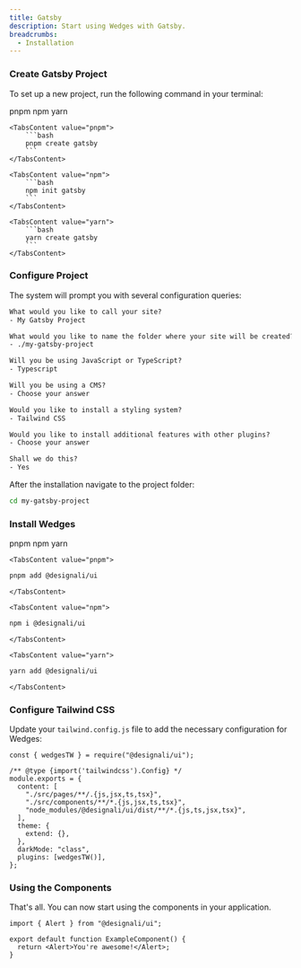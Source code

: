 ```yaml
---
title: Gatsby
description: Start using Wedges with Gatsby.
breadcrumbs:
  - Installation
---
```


<Steps>

### Create Gatsby Project

To set up a new project, run the following command in your terminal:

<Tabs variant='underlined' defaultValue='pnpm'>
    <TabsList>
        <TabsTrigger value="pnpm">pnpm</TabsTrigger>
        <TabsTrigger value="npm">npm</TabsTrigger>
        <TabsTrigger value="yarn">yarn</TabsTrigger>
    </TabsList>

    <TabsContent value="pnpm">
        ```bash
        pnpm create gatsby
        ```
    </TabsContent>

    <TabsContent value="npm">
        ```bash
        npm init gatsby
        ```
    </TabsContent>

    <TabsContent value="yarn">
        ```bash
        yarn create gatsby
        ```
    </TabsContent>

</Tabs>

### Configure Project

The system will prompt you with several configuration queries:

```txt showLineNumbers
What would you like to call your site?
- My Gatsby Project

What would you like to name the folder where your site will be created?
- ./my-gatsby-project

Will you be using JavaScript or TypeScript?
- Typescript

Will you be using a CMS?
- Choose your answer

Would you like to install a styling system?
- Tailwind CSS

Would you like to install additional features with other plugins?
- Choose your answer

Shall we do this?
- Yes
```

After the installation navigate to the project folder:

```bash
cd my-gatsby-project
```

### Install Wedges

<Tabs variant='underlined' defaultValue='pnpm'>
  <TabsList>
    <TabsTrigger value="pnpm">pnpm</TabsTrigger>
    <TabsTrigger value="npm">npm</TabsTrigger>
    <TabsTrigger value="yarn">yarn</TabsTrigger>
  </TabsList>

    <TabsContent value="pnpm">

```bash
pnpm add @designali/ui
```

    </TabsContent>

    <TabsContent value="npm">

```bash
npm i @designali/ui
```

    </TabsContent>

    <TabsContent value="yarn">

```bash
yarn add @designali/ui
```

    </TabsContent>

</Tabs>

### Configure Tailwind CSS

Update your `tailwind.config.js` file to add the necessary configuration for
Wedges:

```tsx {1,8,13-14} title="tailwind.config.js" showLineNumbers
const { wedgesTW } = require("@designali/ui");

/** @type {import('tailwindcss').Config} */
module.exports = {
  content: [
    "./src/pages/**/.{js,jsx,ts,tsx}",
    "./src/components/**/*.{js,jsx,ts,tsx}",
    "node_modules/@designali/ui/dist/**/*.{js,ts,jsx,tsx}",
  ],
  theme: {
    extend: {},
  },
  darkMode: "class",
  plugins: [wedgesTW()],
};
```

### Using the Components

That's all. You can now start using the components in your application.

```tsx {1,4} showLineNumbers
import { Alert } from "@designali/ui";

export default function ExampleComponent() {
  return <Alert>You're awesome!</Alert>;
}
```

</Steps>
